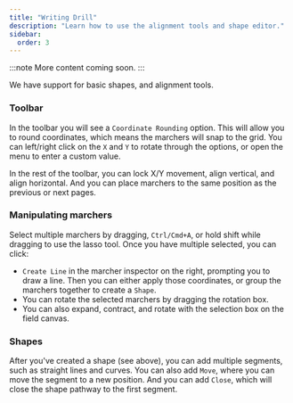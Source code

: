 ```yaml
---
title: "Writing Drill"
description: "Learn how to use the alignment tools and shape editor."
sidebar:
  order: 3
---
```


:::note
More content coming soon.
:::

We have support for basic shapes, and alignment tools.

### Toolbar

In the toolbar you will see a `Coordinate Rounding` option. This will allow you to round coordinates, which means the marchers will snap to the grid. You can left/right click on the `X` and `Y` to rotate through the options, or open the menu to enter a custom value.

In the rest of the toolbar, you can lock X/Y movement, align vertical, and align horizontal. And you can place marchers to the same position as the previous or next pages.

### Manipulating marchers

Select multiple marchers by dragging, `Ctrl/Cmd+A`, or hold shift while dragging to use the lasso tool. Once you have multiple selected, you can click:

- `Create Line` in the marcher inspector on the right, prompting you to draw a line. Then you can either apply those coordinates, or group the marchers together to create a `Shape`.
- You can rotate the selected marchers by dragging the rotation box.
- You can also expand, contract, and rotate with the selection box on the field canvas.

### Shapes

After you've created a shape (see above), you can add multiple segments, such as straight lines and curves. You can also add `Move`, where you can move the segment to a new position. And you can add `Close`, which will close the shape pathway to the first segment.
